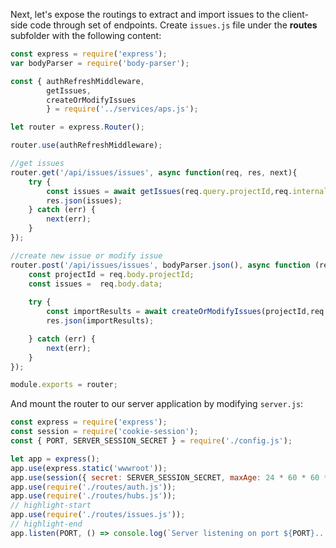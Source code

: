 Next, let's expose the routings to extract and import issues to the client-side code through set of endpoints.
Create `issues.js` file under the **routes** subfolder with the following content:

```js title="routes/issue.js"
const express = require('express');
var bodyParser = require('body-parser');

const { authRefreshMiddleware,
        getIssues,
        createOrModifyIssues 
        } = require('../services/aps.js');

let router = express.Router();

router.use(authRefreshMiddleware); 

//get issues
router.get('/api/issues/issues', async function(req, res, next){
    try {
        const issues = await getIssues(req.query.projectId,req.internalOAuthToken.access_token);
        res.json(issues);
    } catch (err) {
        next(err);
    }
});

//create new issue or modify issue
router.post('/api/issues/issues', bodyParser.json(), async function (req, res, next) {
    const projectId = req.body.projectId;
    const issues =  req.body.data;
 
    try {
        const importResults = await createOrModifyIssues(projectId,req.internalOAuthToken.access_token,issues);
        res.json(importResults);

    } catch (err) {
        next(err);
    }  
});

module.exports = router;
```

And mount the router to our server application by modifying `server.js`:

```js title="server.js"
const express = require('express');
const session = require('cookie-session');
const { PORT, SERVER_SESSION_SECRET } = require('./config.js');

let app = express();
app.use(express.static('wwwroot'));
app.use(session({ secret: SERVER_SESSION_SECRET, maxAge: 24 * 60 * 60 * 1000 }));
app.use(require('./routes/auth.js'));
app.use(require('./routes/hubs.js'));
// highlight-start
app.use(require('./routes/issues.js'));
// highlight-end
app.listen(PORT, () => console.log(`Server listening on port ${PORT}...`));
```
